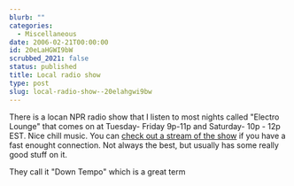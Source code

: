 ```yaml
---
blurb: ""
categories:
  - Miscellaneous
date: 2006-02-21T00:00:00
id: 20eLaHGWI9bW
scrubbed_2021: false
status: published
title: Local radio show
type: post
slug: local-radio-show--20elahgwi9bw
---
```


There is a locan NPR radio show that I listen to most nights called
"Electro Lounge" that comes on at Tuesday- Friday 9p-11p and
Saturday- 10p - 12p EST. Nice chill music. You can
[check out a stream of the show](http://www.wjct.org/streams_index.htm)
if you have a fast enought connection. Not always the best, but
usually has some really good stuff on it.

They call it "Down Tempo" which is a great term